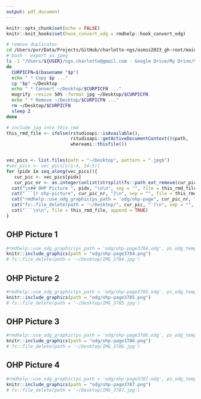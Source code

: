 ```yaml
---
output: pdf_document
---
```


```r
knitr::opts_chunk$set(echo = FALSE)
knitr::knit_hooks$set(hook_convert_odg = rmdhelp::hook_convert_odg)
```

```bash
# remove duplicates
cd /Users/pvr/Data/Projects/GitHub/charlotte-ngs/asmss2023_gh-root/main/asmss2023
# bash - export as jpeg
ls -1 "/Users/${USER}/ngs.charlotte@gmail.com - Google Drive/My Drive/Vorlesung/ASM/SS2023/OHP-L06"/* | while read p
do
  CURPICFN=$(basename "$p")
  echo " * Copy $p ..."
  cp "$p" ~/Desktop
  echo " * Convert ~/Desktop/$CURPICFN ..."
  mogrify -resize 50% -format jpg ~/Desktop/$CURPICFN
  echo " * Remove ~/Desktop/$CURPICFN ..."
  rm ~/Desktop/$CURPICFN
  sleep 2
done
```

```r
# include jpg into this rmd
this_rmd_file <- ifelse(rstudioapi::isAvailable(),
                        rstudioapi::getActiveDocumentContext()$path,
                        whereami::thisfile())


vec_pics <- list.files(path = "~/Desktop", pattern = ".jpg$")
#vec_pics <- vec_pics[c(1:4, 14:5)]
for (pidx in seq_along(vec_pics)){
   cur_pic <- vec_pics[pidx]
   cur_pic_nr <- as.integer(unlist(strsplit(fs::path_ext_remove(cur_pic), "_"))[2])
  cat("\n## OHP Picture ", pidx, "\n\n", sep = "", file = this_rmd_file, append = TRUE)
  cat("```{r ohp-picture", cur_pic_nr, "}\n", sep = "", file = this_rmd_file, append = TRUE)
  cat("rmdhelp::use_odg_graphic(ps_path = 'odg/ohp-page", cur_pic_nr, ".odg', ps_odg_template = 'odg_draw_a4_portrait')\n", sep = "", file = this_rmd_file, append = TRUE)
  cat("fs::file_delete(path = '~/Desktop/", cur_pic, "')\n", sep = "", file = this_rmd_file, append = TRUE)
  cat("```\n\n", file = this_rmd_file, append = TRUE)
}

```



## OHP Picture 1

```r
#rmdhelp::use_odg_graphic(ps_path = 'odg/ohp-page3784.odg', ps_odg_template = 'odg_draw_a4_portrait')
knitr::include_graphics(path = "odg/ohp-page3784.png")
# fs::file_delete(path = '~/Desktop/IMG_3784.jpg')
```


## OHP Picture 2

```r
#rmdhelp::use_odg_graphic(ps_path = 'odg/ohp-page3785.odg', ps_odg_template = 'odg_draw_a4_portrait')
knitr::include_graphics(path = "odg/ohp-page3785.png")
# fs::file_delete(path = '~/Desktop/IMG_3785.jpg')
```


## OHP Picture 3

```r
#rmdhelp::use_odg_graphic(ps_path = 'odg/ohp-page3786.odg', ps_odg_template = 'odg_draw_a4_portrait')
knitr::include_graphics(path = "odg/ohp-page3786.png")
# fs::file_delete(path = '~/Desktop/IMG_3786.jpg')
```


## OHP Picture 4

```r
#rmdhelp::use_odg_graphic(ps_path = 'odg/ohp-page3787.odg', ps_odg_template = 'odg_draw_a4_portrait')
knitr::include_graphics(path = "odg/ohp-page3787.png")
# fs::file_delete(path = '~/Desktop/IMG_3787.jpg')
```
    
